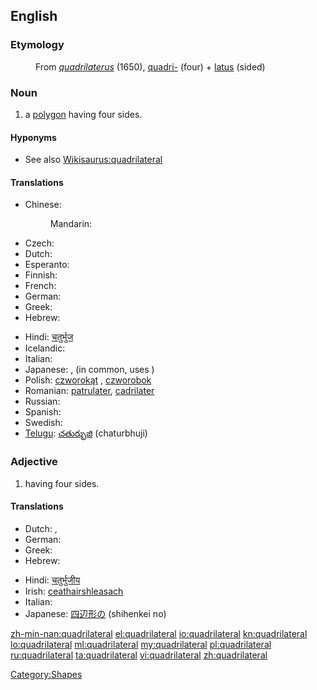 ==English==

===Etymology===
: From {{etyl|la}} ''[[quadrilaterus]]'' (1650), [[quadri-]] (four) + [[latus]] (sided)

===Noun===
{{wikipedia}}
{{en-noun}}

# a [[polygon]] having four sides.

====Hyponyms====
* See also [[Wikisaurus:quadrilateral]]

====Translations====
{{trans-top|polygon having four sides}}
* Chinese:
*: Mandarin: {{t|cmn|四边形|tr=sìbiānxíng|sc=Hani}}
* Czech: {{t-|cs|čtyřúhelník|m}}
* Dutch: {{t+|nl|vierhoek}}
* Esperanto: {{t-|eo|kvarlatero|xs=Esperanto}}
* Finnish: {{t+|fi|nelikulmio}}
* French: {{t+|fr|quadrilatère}}
* German: {{t+|de|Viereck}}
* Greek: {{t+|el|τετράπλευρο|n}}
* Hebrew: {{t|he|מרובע|m|tr=merubá}}
{{trans-mid}}
* Hindi: [[चतुर्भुज]]
* Icelandic: {{t|is|ferhyrningur|m}}
* Italian: {{t+|it|quadrilatero|m}}
* Japanese: {{t-|ja|四辺形|tr=shihenkei}}, (in common, uses {{t-|ja|四角形|tr=shikakukei}})
* Polish: [[czworokąt]] {{m}}, [[czworobok]] {{m}}
* Romanian: [[patrulater]], [[cadrilater]]
* Russian: {{t+|ru|четырёхугольник|m}}
* Spanish: {{t+|es|cuadrilátero|m}}
* Swedish: {{t|sv|fyrhörning|c}}
* [[Telugu]]: [[చతుర్భుజి]] (chaturbhuji)
{{trans-bottom}}

===Adjective===
{{en-adj|-}}

# having four sides.

====Translations====
{{trans-top|having four sides}}
* Dutch: {{t-|nl|vierhoekig}}, {{t|nl|quadrilateraal}}
* German: {{t|de|vierseitig|n}}
* Greek: {{t+|el|τετράπλευρος}}
* Hebrew: {{t|he|מרובע|m|tr=merubá}}
{{trans-mid}}
* Hindi: [[चतुर्भुजीय]]
* Irish: [[ceathairshleasach]]
* Italian: {{t+|it|quadrilatero}}
* Japanese: [[四辺形]]の (shihenkei no)
{{trans-bottom}}

[[Category:Shapes]]

[[zh-min-nan:quadrilateral]]
[[el:quadrilateral]]
[[io:quadrilateral]]
[[kn:quadrilateral]]
[[lo:quadrilateral]]
[[ml:quadrilateral]]
[[my:quadrilateral]]
[[pl:quadrilateral]]
[[ru:quadrilateral]]
[[ta:quadrilateral]]
[[vi:quadrilateral]]
[[zh:quadrilateral]]